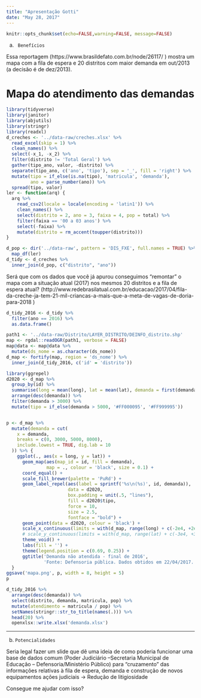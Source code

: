 ```yaml
---
title: "Apresentação Gotti"
date: "May 28, 2017"
---
```


```r
knitr::opts_chunk$set(echo=FALSE,warning=FALSE, message=FALSE)
```

a)      Benefícios
 
Essa reportagem (https://www.brasildefato.com.br/node/26117/ ) mostra um mapa com a fila de espera e 20 distritos com maior demanda em out/2013 (a decisão é de dez/2013).
 
# Mapa do atendimento das demandas

```r
library(tidyverse)
library(janitor)
library(abjutils)
library(stringr)
library(readxl)
d_creches <- '../data-raw/creches.xlsx' %>% 
  read_excel(skip = 1) %>%
  clean_names() %>% 
  select(-x_1, -x_2) %>% 
  filter(distrito != 'Total Geral') %>% 
  gather(tipo_ano, valor, -distrito) %>% 
  separate(tipo_ano, c('ano', 'tipo'), sep = '_', fill = 'right') %>%  
  mutate(tipo = if_else(is.na(tipo), 'matricula', 'demanda'),
         ano = parse_number(ano)) %>% 
  spread(tipo, valor)
ler <- function(arq) {
  arq %>% 
    read_csv2(locale = locale(encoding = 'latin1')) %>% 
    clean_names() %>% 
    select(distrito = 2, ano = 3, faixa = 4, pop = total) %>% 
    filter(faixa == '00 a 03 anos') %>% 
    select(-faixa) %>% 
    mutate(distrito = rm_accent(toupper(distrito)))
}

d_pop <- dir('../data-raw', pattern = 'DIS_FXE', full.names = TRUE) %>% 
  map_df(ler)
d_tidy <- d_creches %>% 
  inner_join(d_pop, c("distrito", "ano"))

```

Será que com os dados que você já apurou conseguimos “remontar” o mapa com a situação atual (2017) nos mesmos 20 distritos e a fila de espera atual? (http://www.redebrasilatual.com.br/educacao/2017/04/fila-da-creche-ja-tem-21-mil-criancas-a-mais-que-a-meta-de-vagas-de-doria-para-2018 )

```r
d_tidy_2016 <- d_tidy %>% 
  filter(ano == 2016) %>% 
  as.data.frame()

path1 <- '../data-raw/Distrito/LAYER_DISTRITO/DEINFO_distrito.shp'
map <- rgdal::readOGR(path1, verbose = FALSE)
map@data <- map@data %>% 
  mutate(ds_nome = as.character(ds_nome))
d_map <- fortify(map, region = 'ds_nome') %>% 
  inner_join(d_tidy_2016, c('id' = 'distrito'))
```

```r
library(ggrepel)
d2020 <- d_map %>% 
  group_by(id) %>% 
  summarise(long = mean(long), lat = mean(lat), demanda = first(demanda)) %>% 
  arrange(desc(demanda)) %>% 
  filter(demanda > 3000) %>% 
  mutate(tipo = if_else(demanda > 5000, '#FF000095', '#FF999995'))


p <- d_map %>% 
  mutate(demanda = cut(
    x = demanda, 
    breaks = c(0, 3000, 5000, 8000),
    include.lowest = TRUE, dig.lab = 10
  )) %>% {
    ggplot(., aes(x = long, y = lat)) +
      geom_map(aes(map_id = id, fill = demanda), 
               map = ., colour = 'black', size = 0.1) +
      coord_equal() +
      scale_fill_brewer(palette = 'PuRd') +
      geom_label_repel(aes(label = sprintf('%s\n(%s)', id, demanda)), 
                       data = d2020, 
                       box.padding = unit(.5, "lines"),
                       fill = d2020$tipo,
                       force = 10,
                       size = 2.5,
                       fontface = "bold") +
      geom_point(data = d2020, colour = 'black') +
      scale_x_continuous(limits = with(d_map, range(long) + c(-2e4, +2e4))) +
      # scale_y_continuous(limits = with(d_map, range(lat) + c(-3e4, +3e4))) +
      theme_void() +
      labs(fill = '') +
      theme(legend.position = c(0.69, 0.25)) +
      ggtitle('Demanda não atendida - final de 2016',
              'Fonte: Defensoria pública. Dados obtidos em 22/04/2017.')
  }
ggsave('mapa.png', p, width = 8, height = 5)
p
```

```r
d_tidy_2016 %>% 
  arrange(desc(demanda)) %>% 
  select(distrito, demanda, matricula, pop) %>% 
  mutate(atendimento = matricula / pop) %>% 
  setNames(stringr::str_to_title(names(.))) %>% 
  head(20) %>% 
  openxlsx::write.xlsx('demanda.xlsx')
```



--------------------------------------------------------------------------------
 
b)     Potencialidades
 
Seria legal fazer um slide que dê uma ideia de como poderia funcionar uma base de dados  comum (Poder Judiciário --Secretaria Municipal de Educação -- Defensoria/Ministério Público) para “cruzamento” das informações relativas à fila de espera, demanda e construção de novos equipamentos ações judiciais →   Redução de litigiosidade
 
Consegue me ajudar com isso?
 
